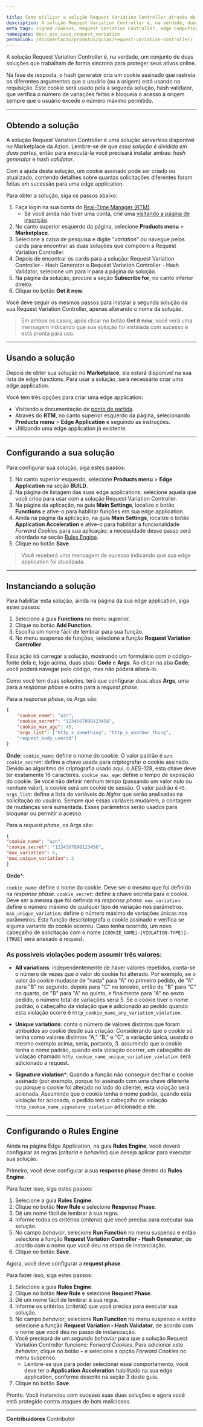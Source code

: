 ```yaml
---

title: Como utilizar a solução Request Variation Controller através do Marketplace da Azion
description: A solução Request Variation Controller é, na verdade, duas soluções que trabalham juntas para proteger seus ativos online.
meta_tags: signed cookies, Request Variation Controller, edge computing, proteção, hash validator, hash generator
namespace: docs_use_case_request_variation
permalink: /documentacao/produtos/guias/request-variation-controller/
---
```


A solução Request Variation Controller é, na verdade, um conjunto de duas soluções que trabalham de forma síncrona para proteger seus ativos online.

Na fase de resposta, o hash generator cria um cookie assinado que rastreia os diferentes argumentos que o usuário (ou a origem) está usando na requisição. Este cookie será usado pela a segunda solução, hash validator, que verifica o número de variações feitas e bloqueia o acesso à origem sempre que o usuário excede o número máximo permitido.

---

## Obtendo a solução
A solução Request Variation Controller é uma solução *serverless* disponível no Marketplace da Azion. Lembre-se de que *essa solução é dividida em duas partes*, então para executá-la você precisará instalar ambas: *hash generator* e *hash validator*.

Com a ajuda desta solução, um cookie assinado pode ser criado ou atualizado, contendo detalhes sobre quantas solicitações diferentes foram feitas em sucessão para uma edge application.

Para obter a solução, siga os passos abaixo:

1. Faça login na sua conta do [Real-Time Manager (RTM)](https://manager.azion.com).
    - Se você ainda não tiver uma conta, crie uma [visitando a página de inscrição](https://manager.azion.com).
2. No canto superior esquerdo da página, selecione **Products menu** > **Marketplace**.
3. Selecione a caixa de pesquisa e digite "*variation*" ou navegue pelos cards para encontrar as duas soluções que compõem a Request Variation Controller.
4. Depois de encontrar os cards para a solução: Request Variation Controller - Hash Generator e Request Variation Controller - Hash Validator, selecione um para ir para a página da solução.
5. Na página da solução, procure a seção **Subscribe for**, no canto inferior direito.
6. Clique no botão **Get it now**.

Você deve seguir os mesmos passos para instalar a segunda solução da sua Request Variation Controller, apenas alterando o nome da solução.

> Em ambos os casos, após clicar no botão **Get it now**, você verá uma mensagem indicando que sua solução foi instalada com sucesso e está pronta para uso.

---

## Usando a solução

Depois de obter sua solução no **Marketplace**, ela estará disponível na sua lista de edge functions. Para usar a solução, será necessário criar uma edge application.

Você tem três opções para criar uma edge application:

- Visitando a documentação de [ponto de partida](/pt-br/documentacao/produtos/ponto-de-partida/).
- Através do **RTM**, no canto superior esquerdo da página, selecionando **Products menu** > **Edge Application** e seguindo as instruções.
- Utilizando uma edge application já existente.

---

## Configurando a sua solução

Para configurar sua solução, siga estes passos:

1. No canto superior esquerdo, selecione **Products menu** > **Edge Application** na seção **BUILD**.
2. Na página de listagem das suas edge applications, selecione aquela que você criou para usar com a solução Request Variation Controller.
3. Na página da aplicação, na guia **Main Settings**, localize o botão **Functions** e ative-o para habilitar funções em sua edge application.
4. Ainda na página da aplicação, na guia **Main Settings**, localize o botão **Application Acceleration** e ative-o para habilitar a funcionalidade *Forward Cookies* para sua aplicação; a necessidade desse passo será abordada na seção [Rules Engine](#rules-engine).
5. Clique no botão **Save**.

> Você receberá uma mensagem de sucesso indicando que sua edge application foi atualizada.

---

## Instanciando a solução

Para habilitar esta solução, ainda na página da sua edge application, siga estes passos:

1. Selecione a guia **Functions** no menu superior.
2. Clique no botão **Add Function**.
3. Escolha um nome fácil de lembrar para sua função.
4. No menu suspenso de funções, selecione a função **Request Variation Controller**.

Essa ação irá carregar a solução, mostrando um formulário com o código-fonte dela e, logo acima, duas abas: **Code** e **Args**. Ao clicar na aba **Code**, você poderá navegar pelo código, mas não poderá alterá-lo.

Como você tem duas soluções, terá que configurar duas abas **Args**, uma para a *response phase* e outra para a *request phase*.

Para a *response phase*, os Args são:

```json
{
    "cookie_name": "azn",
    "cookie_secret": "1234567890123456",
    "cookie_max_age": 45,
    "args_list": ["http_x_something", "http_x_another_thing",
    "request_body_userid"]
}
```

**Onde**:
`cookie_name`: define o nome do cookie. O valor padrão é `azn`.
`cookie_secret`: define a chave usada para criptografar o cookie assinado. Devido ao algoritmo de criptografia usado aqui, o AES-128, esta chave deve ter exatamente 16 caracteres.
`cookie_max_age`: define o tempo de expiração do cookie. Se você não definir nenhum tempo (passando um valor nulo ou nenhum valor), o cookie será um cookie de sessão. O valor padrão é `45`.
`args_list`: define a lista de variáveis do *Nginx* que serão analisadas na solicitação do usuário. Sempre que essas variáveis mudarem, a contagem de mudanças será aumentada. Esses parâmetros serão usados para bloquear ou permitir o acesso.

Para a *request phase*, os Args são:

```json
{
"cookie_name": "azn",
"cookie_secret": "1234567890123456",
"max_variation": 6,
"max_unique_variation": 2
}
```

**Onde***:

`cookie_name`: define o nome do cookie. Deve ser o mesmo que foi definido na *response phase*.
`cookie_secret`: define a chave secreta para o cookie. Deve ser a mesma que foi definida na *response phase*.
`max_variation`: define o número máximo de qualquer tipo de variação nos parâmetros.
`max_unique_variation`: define o número máximo de variações únicas nos parâmetros. Esta função descriptografa o cookie assinado e verifica se alguma variante do cookie ocorreu. Caso tenha ocorrido, um novo cabeçalho de solicitação com o nome `[COOKIE_NAME]-[VIOLATION-TYPE)]-[TRUE]` será anexado à request.

### As possíveis violações podem assumir três valores:

- **All variations**: independentemente de haver valores repetidos, conta-se o número de vezes que o valor do cookie foi alterado. Por exemplo, se o valor do cookie mudasse de "nada" para "A" no primeiro pedido, de "A" para "B" no segundo, depois para "C" no terceiro, então de "B" para "C" no quarto, de "B" para "A" no quinto, e finalmente para "A" no sexto pedido, o número total de variações seria 5. Se o cookie tiver o nome padrão, o cabeçalho da violação que é adicionado ao pedido quando esta violação ocorre é `http_cookie_name_any_variation_violation`.

- **Unique variations**: conta o número de valores distintos que foram atribuídos ao cookie desde sua criação. Considerando que o cookie só tenha como valores distintos "A," "B," e "C", a variação única, usando o mesmo exemplo acima, seria, portanto, 3. assumindo que o cookie tenha o nome padrão, quando esta violação ocorrer, um cabeçalho de violação chamado `http_cookie_name_unique_variation_violation` será adicionado a request.

- **Signature violation***: Quando a função não conseguir decifrar o cookie assinado (por exemplo, porque foi assinado com uma chave diferente ou porque o cookie foi alterado no lado do cliente), esta violação será acionada. Assumindo que o cookie tenha o nome padrão, quando esta violação for acionada, o pedido terá o cabeçalho de violação `http_cookie_name_signature_violation` adicionado a ele.

---

## Configurando o Rules Engine

Ainda na página Edge Application, na guia **Rules Engine**, você deverá configurar as regras (*criteria* e *behavior*) que deseja aplicar para executar sua solução.

Primeiro, você deve configurar a sua **response phase** dentro do **Rules Engine**.

Para fazer isso, siga estes passos:

1. Selecione a guia **Rules Engine**.
2. Clique no botão **New Rule** e selecione **Response Phase**.
3. Dê um nome fácil de lembrar à sua regra.
4. Informe todos os critérios (*criteria*) que você precisa para executar sua solução.
5. No campo *behavior*, selecione **Run Function** no menu suspenso e então selecione a função **Request Variation Controller - Hash Generator**, de acordo com o nome que você deu na etapa de instanciação.
6. Clique no botão **Save**.

Agora, você deve configurar a **request phase**.

Para fazer isso, siga estes passos:

1. Selecione a guia **Rules Engine**.
2. Clique no botão **New Rule** e selecione **Request Phase**.
3. Dê um nome fácil de lembrar à sua regra.
4. Informe os critérios (*criteria*) que você precisa para executar sua solução.
5. No campo *behavior*, selecione **Run Function** no menu suspenso e então selecione a função **Request Variation - Hash Validator**, de acordo com o nome que você deu no passo de instanciação.
6. Você precisará de um *segundo behavior* para que a solução Request Variation Controller funcione: *Forward Cookies*. Para adicionar este *behavior*, clique no botão `+` e selecione a opção *Forward Cookies* no menu suspenso.
    - Lembre-se que para poder selecionar esse comportamento, você deve ter o **Application Acceleration** habilitado na sua edge application, conforme descrito na seção 3 deste guia.
7. Clique no botão **Save**.

Pronto. Você instanciou com sucesso suas duas soluções e agora você está protegido contra ataques de bots maliciosos.





---


**Contribuidores** <ContributorList>Contributor</ContributorList>
